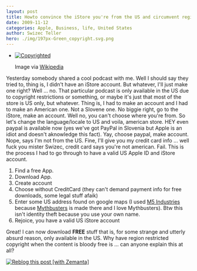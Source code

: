 ```yaml
---
layout: post
title: Howto convince the iStore you're from the US and circumvent regional copyright restrictions
date: 2009-11-12
categories: Apple, Business, life, United States
author: Swizec Teller
hero: ./img/197px-Green_copyright.svg.png
---
```


-   [![Copyrighted](./img/197px-Green_copyright.svg.png "Copyrighted")](http://commons.wikipedia.org/wiki/Image:Green_copyright.svg)

    Image via [Wikipedia](http://commons.wikipedia.org/wiki/Image:Green_copyright.svg)

Yesterday somebody shared a cool podcast with me. Well I should say they tried to, thing is, I didn't have an iStore account. But whatever, I'll just make one right? Well ... no. That particular podcast is only available in the US due to copyright restrictions or something, or maybe it's just that most of the store is US only, but whatever. Thing is, I had to make an account and I had to make an American one. Not a Slovene one. No biggie right, go to the iStore, make an account. Well no, you can't choose where you're from. So let's change the language/locale to US and voila, american store. HEY even paypal is available now (yes we've got PayPal in Slovenia but Apple is an idiot and doesn't aknowledge this fact). Yay, choose paypal, make account. Nope, says I'm not from the US. Fine, I'll give you my credit card info ... well fuck you mister Swizec, credit card says you're not american. Fail. This is the process I had to go through to have a valid US Apple ID and iStore account.

1.  Find a free App.
2.  Download App.
3.  Create account
4.  Choose without CreditCard (they can't demand payment info for free downloads, some legal stuff afaik)
5.  Enter some US address found on google maps (I used [M5 Industries](http://en.wikipedia.org/wiki/M5_Industries "M5 Industries") because [Mythbusters](http://en.wikipedia.org/wiki/MythBusters "MythBusters") is made there and I love Mythbusters). Btw this isn't identity theft because you use your own name.
6.  Rejoice, you have a valid US iStore account

Great! I can now download **FREE** stuff that is, for some strange and utterly absurd reason, only available in the US. Why have region restricted copyright when the content is bloody free is ... can anyone explain this at all?

[![Reblog this post \[with Zemanta\]](http://img.zemanta.com/reblog_e.png?x-id=b7015c77-1a4f-4945-97ad-10b5f0edea2f)](http://reblog.zemanta.com/zemified/b7015c77-1a4f-4945-97ad-10b5f0edea2f/ "Reblog this post \[with Zemanta]")
